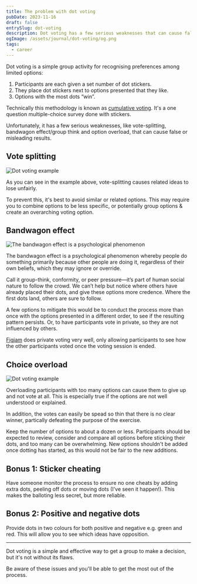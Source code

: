 ```yaml
---
title: The problem with dot voting
pubDate: 2023-11-16
draft: false
entrySlug: dot-voting
description: Dot voting has a few serious weaknesses that can cause false or misleading results.
ogImage: /assets/journal/dot-voting/og.png
tags:
  - career
---
```



Dot voting is a simple group activity for recognising preferences among limited options:

1. Participants are each given a set number of dot stickers.
2. They place dot stickers next to options presented that they like.
3. Options with the most dots “win”.

Technically this methodology is known as [cumulative voting](http://en.wikipedia.org/wiki/Cumulative_voting). It's a one question multiple-choice survey done with stickers.

Unfortunately, it has a few serious weaknesses, like vote-splitting, bandwagon effect/group think and option overload, that can cause false or misleading results.

## Vote splitting

<Image src={voteSplit} alt="Dot voting example" />

As you can see in the example above, vote-splitting causes related ideas to lose unfairly.

To prevent this, it's best to avoid similar or related options. This may require you to combine options to be less specific, or potentially group options & create an overarching voting option.

## Bandwagon effect

<Image
  src={groupThink}
  alt="The bandwagon effect is a psychological phenomenon"
  className="w-full"
/>

The bandwagon effect is a psychological phenomenon whereby people do something primarily because other people are doing it, regardless of their own beliefs, which they may ignore or override.

Call it group-think, conformity, or peer pressure—it’s part of human social nature to follow the crowd. We can’t help but notice where others have already placed their dots, and give these options more credence. Where the first dots land, others are sure to follow.

A few options to mitigate this would be to conduct the process more than once with the options presented in a different order, to see if the resulting pattern persists. Or, to have participants vote in private, so they are not influenced by others.

[Figjam](https://help.figma.com/hc/en-us/articles/9359912208663-Run-voting-sessions-in-FigJam) does private voting very well, only allowing participants to see how the other participants voted once the voting session is ended.

## Choice overload

<Image src={choiceOverload} alt="Dot voting example" />

Overloading participants with too many options can cause them to give up and not vote at all. This is especially true if the options are not well understood or explained.

In addition, the votes can easily be spead so thin that there is no clear winner, partically defeating the purpose of the exercise.

Keep the number of options to about a dozen or less. Participants should be expected to review, consider and compare all options before sticking their dots, and too many can be overwhelming.
New options shouldn't be added once dotting has started, as this would not be fair to the new additions.

## Bonus 1: Sticker cheating

Have someone monitor the process to ensure no one cheats by adding extra dots, peeling off dots or moving dots (I’ve seen it happen!). This makes the balloting less secret, but more reliable.

## Bonus 2: Positive and negative dots

Provide dots in two colours for both positive and negative e.g. green and red. This will allow you to see which ideas have opposition.

---

Dot voting is a simple and effective way to get a group to make a decision, but it's not without its flaws.

Be aware of these issues and you'll be able to get the most out of the process.
